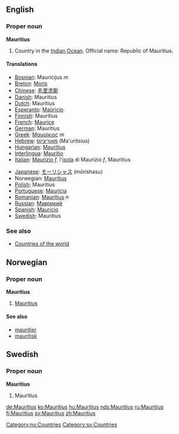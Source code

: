 ==English==

===Proper noun===
'''Mauritius'''
# Country in the [[Indian Ocean]]. Official name: Republic of Mauritius.
====Translations====
{{top}}
*[[Bosnian]]: Mauricijus ''m''
*[[Breton]]: [[Moris]]
*[[Chinese]]: [[毛里求斯]]
*[[Danish]]: Mauritius
*[[Dutch]]: Mauritius
*[[Esperanto]]: [[Maŭricio]]
*[[Finnish]]: Mauritius
*[[French]]: [[Maurice]]
*[[German]]: Mauritius
*[[Greek]]: [[Μαυρίκιος]] ''m''
*[[Hebrew]]: [[מאוריציוס]] (Ma'uritsius)
*[[Hungarian]]: [[Mauritius]]
*[[Interlingua]]: [[Mauritio]]
*[[Italian]]: [[Maurizio]] ''f'', l'[[isola]] di Maurizio ''f'', Mauritius
{{mid}}
*[[Japanese]]: [[モーリシャス]] (mōrishasu)
*Norwegian: [[#Norwegian|Mauritius]]
*[[Polish]]: Mauritius
*[[Portuguese]]: [[Maurícia]]
*[[Romanian]]: [[Mauritius]] ''n''
*[[Russian]]: [[Маврикий]]
*[[Spanish]]: [[Mauricio]]
*[[Swedish]]: Mauritius
{{bottom}}

===See also===
* [[Countries of the world]]

==Norwegian==
===Proper noun===
[[Category:no:Countries]]
'''Mauritius'''
#[[#English|Mauritius]]
====See also====
*[[mauritier]]
*[[mauritisk]]

==Swedish==
===Proper noun===
'''Mauritius'''
#Mauritius

[[Category:sv:Countries]]

[[de:Mauritius]]
[[ko:Mauritius]]
[[hu:Mauritius]]
[[nds:Mauritius]]
[[ru:Mauritius]]
[[fi:Mauritius]]
[[sv:Mauritius]]
[[zh:Mauritius]]